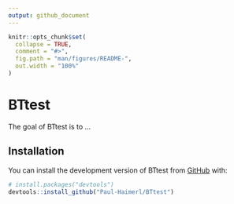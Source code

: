 ```yaml
---
output: github_document
---
```


<!-- README.md is generated from README.Rmd. Please edit that file -->

```r
knitr::opts_chunk$set(
  collapse = TRUE,
  comment = "#>",
  fig.path = "man/figures/README-",
  out.width = "100%"
)
```

# BTtest

<!-- badges: start -->

<!-- badges: end -->

The goal of BTtest is to ...

## Installation

You can install the development version of BTtest from [GitHub](https://github.com/) with:

``` r
# install.packages("devtools")
devtools::install_github("Paul-Haimerl/BTtest")
```
